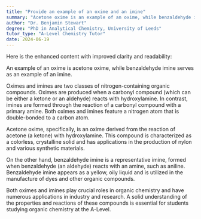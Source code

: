 ```yaml
---
title: "Provide an example of an oxime and an imine"
summary: "Acetone oxime is an example of an oxime, while benzaldehyde imine serves as an example of an imine, highlighting distinct classes of organic compounds in chemistry."
author: "Dr. Benjamin Stewart"
degree: "PhD in Analytical Chemistry, University of Leeds"
tutor_type: "A-Level Chemistry Tutor"
date: 2024-06-19
---
```


Here is the enhanced content with improved clarity and readability:

An example of an oxime is acetone oxime, while benzaldehyde imine serves as an example of an imine.

Oximes and imines are two classes of nitrogen-containing organic compounds. Oximes are produced when a carbonyl compound (which can be either a ketone or an aldehyde) reacts with hydroxylamine. In contrast, imines are formed through the reaction of a carbonyl compound with a primary amine. Both oximes and imines feature a nitrogen atom that is double-bonded to a carbon atom.

Acetone oxime, specifically, is an oxime derived from the reaction of acetone (a ketone) with hydroxylamine. This compound is characterized as a colorless, crystalline solid and has applications in the production of nylon and various synthetic materials.

On the other hand, benzaldehyde imine is a representative imine, formed when benzaldehyde (an aldehyde) reacts with an amine, such as aniline. Benzaldehyde imine appears as a yellow, oily liquid and is utilized in the manufacture of dyes and other organic compounds.

Both oximes and imines play crucial roles in organic chemistry and have numerous applications in industry and research. A solid understanding of the properties and reactions of these compounds is essential for students studying organic chemistry at the A-Level.
    